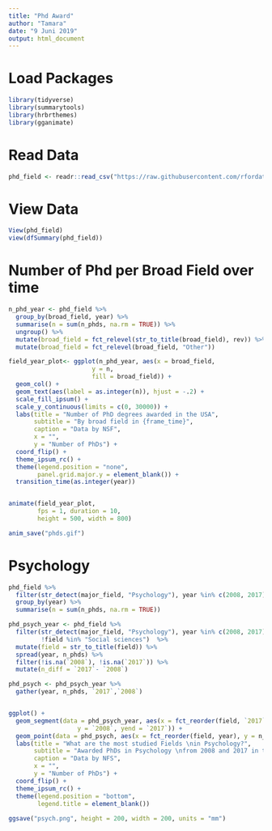 ```yaml
---
title: "Phd Award"
author: "Tamara"
date: "9 Juni 2019"
output: html_document
---
```


# Load Packages
```r
library(tidyverse)
library(summarytools)
library(hrbrthemes)
library(gganimate)
```

# Read Data
```r
phd_field <- readr::read_csv("https://raw.githubusercontent.com/rfordatascience/tidytuesday/master/data/2019/2019-02-19/phd_by_field.csv")
```

# View Data
```r
View(phd_field)
view(dfSummary(phd_field))
```

# Number of Phd per Broad Field over time
```r
n_phd_year <- phd_field %>%
  group_by(broad_field, year) %>% 
  summarise(n = sum(n_phds, na.rm = TRUE)) %>% 
  ungroup() %>%
  mutate(broad_field = fct_relevel(str_to_title(broad_field), rev)) %>%
  mutate(broad_field = fct_relevel(broad_field, "Other"))

field_year_plot<- ggplot(n_phd_year, aes(x = broad_field,
                       y = n, 
                       fill = broad_field)) +
  geom_col() +
  geom_text(aes(label = as.integer(n)), hjust = -.2) +
  scale_fill_ipsum() +
  scale_y_continuous(limits = c(0, 30000)) +
  labs(title = "Number of PhD degrees awarded in the USA",
       subtitle = "By broad field in {frame_time}",
       caption = "Data by NSF",
       x = "",
       y = "Number of PhDs") +
  coord_flip() +
  theme_ipsum_rc() +
  theme(legend.position = "none",
        panel.grid.major.y = element_blank()) +
  transition_time(as.integer(year)) 


animate(field_year_plot, 
        fps = 1, duration = 10, 
        height = 500, width = 800)

anim_save("phds.gif")
```

# Psychology
```r
phd_field %>%
  filter(str_detect(major_field, "Psychology"), year %in% c(2008, 2017))  %>%
  group_by(year) %>%
  summarise(n = sum(n_phds, na.rm = TRUE))

phd_psych_year <- phd_field %>%
  filter(str_detect(major_field, "Psychology"), year %in% c(2008, 2017),
         !field %in% "Social sciences")  %>%
  mutate(field = str_to_title(field)) %>%
  spread(year, n_phds) %>%
  filter(!is.na(`2008`), !is.na(`2017`)) %>%
  mutate(n_diff = `2017`- `2008`) 

phd_psych <- phd_psych_year %>%
  gather(year, n_phds, `2017`,`2008`)


ggplot() +
  geom_segment(data = phd_psych_year, aes(x = fct_reorder(field, `2017`), xend = field, 
                   y = `2008`, yend = `2017`)) +
  geom_point(data = phd_psych, aes(x = fct_reorder(field, year), y = n_phds, color = as.factor(year) ))+
  labs(title = "What are the most studied Fields \nin Psychology?",
       subtitle = "Awarded PhDs in Psychology \nfrom 2008 and 2017 in the US",
       caption = "Data by NFS",
       x = "",
       y = "Number of PhDs") +
  coord_flip() +
  theme_ipsum_rc() +
  theme(legend.position = "bottom",
        legend.title = element_blank())
  
ggsave("psych.png", height = 200, width = 200, units = "mm")

```







